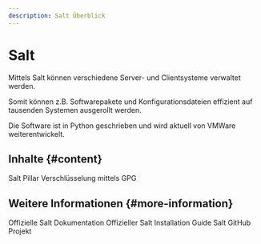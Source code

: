 ```yaml
---
description: Salt Überblick
---
```


# Salt

Mittels Salt können verschiedene Server- und Clientsysteme verwaltet werden.

Somit können z.B. Softwarepakete und Konfigurationsdateien effizient auf tausenden Systemen ausgerollt werden.

Die Software ist in Python geschrieben und wird aktuell von VMWare weiterentwickelt.

## Inhalte {#content}

<Grid>
  <GridItem
    icon='faKey'
    iconSize='2x'
    title="Pillar Verschlüsselung"
    href="gpg_pillar">
    Salt Pillar Verschlüsselung mittels GPG
  </GridItem>
</Grid>


## Weitere Informationen {#more-information}

<Grid>
  <GridItem
    icon='faBook'
    iconSize='2x'
    title="Dokumentation"
    href="https://docs.saltproject.io/en/latest/contents.html">
    Offizielle Salt Dokumentation
  </GridItem>
  <GridItem
    icon='faCd'
    iconSize='2x'
    title="Installation"
    href="https://docs.saltproject.io/salt/install-guide/en/latest/topics/bootstrap.html">
    Offizieller Salt Installation Guide
  </GridItem>
  <GridItem
    icon='siGit'
    iconSize={35}
    title="Quellcode"
    href="https://github.com/saltstack/salt">
    Salt GitHub Projekt
  </GridItem>
</Grid>

